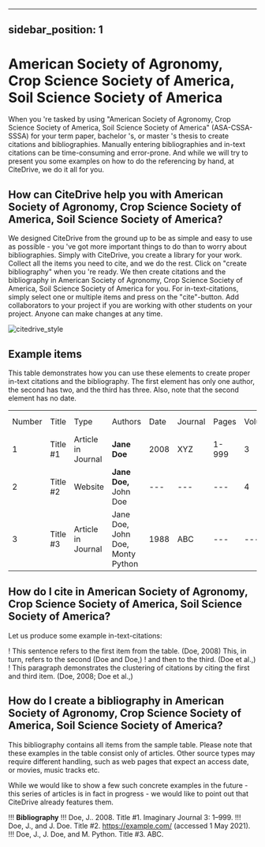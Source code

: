 
---
sidebar_position: 1
---

# American Society of Agronomy, Crop Science Society of America, Soil Science Society of America

When you 're tasked by using "American Society of Agronomy, Crop Science Society of America, Soil Science Society of America" (ASA-CSSA-SSSA) for your term paper, bachelor 's, or master 's thesis to create citations and bibliographies.
Manually entering bibliographies and in-text citations can be time-consuming and error-prone. And while we will try to present you some examples on how to do the referencing by hand, at CiteDrive, we do it all for you.

<!---
## About  American Society of Agronomy, Crop Science Society of America, Soil Science Society of America

* Title: American Society of Agronomy, Crop Science Society of America, Soil Science Society of America
* Short Title (Id): ASA-CSSA-SSSA)
* Authors: American Society of Agronomy, Crop Science Society of America, Soil Science Society of America
* Download: American Society of Agronomy, Crop Science Society of America, Soil Science Society of America
 --->

## How can CiteDrive help you with American Society of Agronomy, Crop Science Society of America, Soil Science Society of America?

We designed CiteDrive from the ground up to be as simple and easy to use as possible - you 've got more important things to do than to worry about bibliographies. Simply with CiteDrive, you create a library for your work. Collect all the items you need to cite, and we do the rest. Click on "create bibliography" when you 're ready. We then create citations and the bibliography in American Society of Agronomy, Crop Science Society of America, Soil Science Society of America for you. For in-text-citations, simply select one or multiple items and press on the "cite"-button. Add collaborators to your project if you are working with other students on your project. Anyone can make changes at any time.


![citedrive_style](images/american-society-of-agronomy-crop-science-society-of-america-soil-science-society-of-america.svg "Choose American Society of Agronomy, Crop Science Society of America, Soil Science Society of America in the CiteDrive App")


## Example items

This table demonstrates how you can use these elements to create proper in-text citations and the bibliography. The first element has only one author, the second has two, and the third has three. Also, note that the second element has no date.


<table>
  <tr>
   <td>Number
   </td>
   <td>Title
   </td>
   <td>Type
   </td>
   <td>Authors
   </td>
   <td>Date
   </td>
   <td>Journal
   </td>
   <td>Pages
   </td>
   <td>Volume
   </td>
   <td>Issue
   </td>
   <td>Access Date
   </td>
  </tr>
  <tr>
   <td>1
   </td>
   <td>Title #1
   </td>
   <td>Article in Journal
   </td>
   <td><strong>Jane Doe</strong>
   </td>
   <td>2008
   </td>
   <td>XYZ
   </td>
   <td>1-999
   </td>
   <td>3
   </td>
   <td>2
   </td>
   <td>--
   </td>
  </tr>
  <tr>
   <td>
2
   </td>
   <td>Title #2
   </td>
   <td>Website
   </td>
   <td><strong>Jane Doe, </strong>John Doe
   </td>
   <td>---
   </td>
   <td>---
   </td>
   <td>---
   </td>
   <td>4
   </td>
   <td>---
   </td>
   <td>2020-05-01
   </td>
  </tr>
  <tr>
   <td>3
   </td>
   <td>Title #3
   </td>
   <td>Article in Journal
   </td>
   <td>Jane Doe, John Doe, Monty Python
   </td>
   <td>1988
   </td>
   <td>ABC
   </td>
   <td>---
   </td>
   <td>---
   </td>
   <td>16
   </td>
   <td>---
   </td>
  </tr>
</table>



## How do I cite in  American Society of Agronomy, Crop Science Society of America, Soil Science Society of America?

Let us produce some example in-text-citations:

! This sentence refers to the first item from the table. (Doe, 2008) This, in turn, refers to the second (Doe and Doe,)
! and then to the third.  (Doe et al.,)
! This paragraph demonstrates the clustering of citations by citing the first and third item. (Doe, 2008; Doe et al.,)



## How do I create a bibliography in American Society of Agronomy, Crop Science Society of America, Soil Science Society of America?

This bibliography contains all items from the sample table. Please note that these examples in the table consist only of articles. Other source types may require different handling, such as web pages that expect an access date, or movies, music tracks etc.

While we would like to show a few such concrete examples in the future - this series of articles is in fact in progress - we would like to point out that CiteDrive already features them.


!!! **Bibliography**
!!! Doe, J.. 2008. Title #1. Imaginary Journal 3: 1–999.
!!! Doe, J., and J. Doe. Title #2. https://example.com/ (accessed 1 May 2021).
!!! Doe, J., J. Doe, and M. Python. Title #3. ABC.


```
        